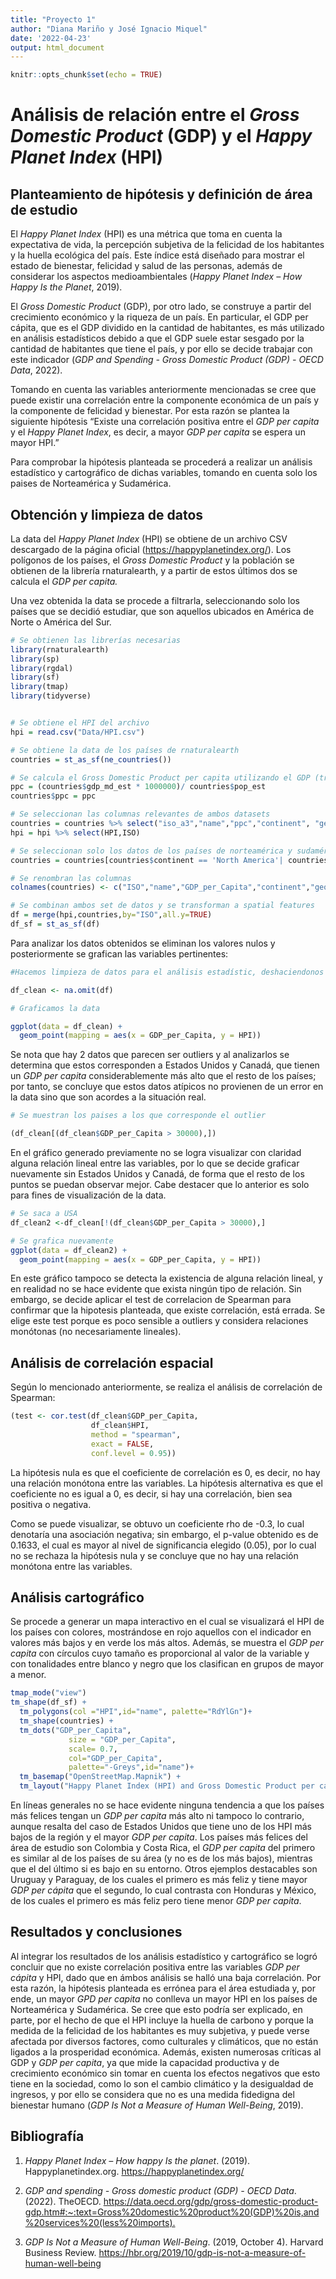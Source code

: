 ---
title: "Proyecto 1"
author: "Diana Mariño y José Ignacio Miquel"
date: '2022-04-23'
output: html_document
---

```{r setup, include=FALSE}
knitr::opts_chunk$set(echo = TRUE)

```

# Análisis de relación entre el *Gross Domestic Product* (GDP) y el *Happy Planet Index* (HPI)

## Planteamiento de hipótesis y definición de área de estudio

El *Happy Planet Index* (HPI) es una métrica que toma en cuenta la expectativa de vida, la percepción subjetiva de la felicidad de los habitantes y la huella ecológica del país. Este índice está diseñado para mostrar el estado de bienestar, felicidad y salud de las personas, además de considerar los aspectos medioambientales (*Happy Planet Index -- How Happy Is the Planet*, 2019).

El *Gross Domestic Product* (GDP), por otro lado, se construye a partir del crecimiento económico y la riqueza de un país. En particular, el GDP per cápita, que es el GDP dividido en la cantidad de habitantes, es más utilizado en análisis estadísticos debido a que el GDP suele estar sesgado por la cantidad de habitantes que tiene el país, y por ello se decide trabajar con este indicador (*GDP and Spending - Gross Domestic Product (GDP) - OECD Data*, 2022).

Tomando en cuenta las variables anteriormente mencionadas se cree que puede existir una correlación entre la componente económica de un país y la componente de felicidad y bienestar. Por esta razón se plantea la siguiente hipótesis "Existe una correlación positiva entre el *GDP per capita* y el *Happy Planet Index*, es decir, a mayor *GDP per capita* se espera un mayor HPI."

Para comprobar la hipótesis planteada se procederá a realizar un análisis estadístico y cartográfico de dichas variables, tomando en cuenta solo los paises de Norteamérica y Sudamérica.

## Obtención y limpieza de datos

La data del *Happy Planet Index* (HPI) se obtiene de un archivo CSV descargado de la página oficial (<https://happyplanetindex.org/>). Los polígonos de los países, el *Gross Domestic Product* y la población se obtienen de la librería rnaturalearth, y a partir de estos últimos dos se calcula el *GDP per capita.*

Una vez obtenida la data se procede a filtrarla, seleccionando solo los países que se decidió estudiar, que son aquellos ubicados en América de Norte o América del Sur.

```{r message = FALSE, warning= FALSE}

# Se obtienen las librerías necesarias
library(rnaturalearth)
library(sp)
library(rgdal)
library(sf)
library(tmap)
library(tidyverse)


# Se obtiene el HPI del archivo
hpi = read.csv("Data/HPI.csv") 

# Se obtiene la data de los países de rnaturalearth
countries = st_as_sf(ne_countries()) 

# Se calcula el Gross Domestic Product per capita utilizando el GDP (transformado a millones) y la población
ppc = (countries$gdp_md_est * 1000000)/ countries$pop_est
countries$ppc = ppc 

# Se seleccionan las columnas relevantes de ambos datasets
countries = countries %>% select("iso_a3","name","ppc","continent", "geometry")
hpi = hpi %>% select(HPI,ISO)

# Se seleccionan solo los datos de los países de norteamérica y sudamérica
countries = countries[countries$continent == 'North America'| countries$continent == 'South America',] 

# Se renombran las columnas
colnames(countries) <- c("ISO","name","GDP_per_Capita","continent","geometry")

# Se combinan ambos set de datos y se transforman a spatial features
df = merge(hpi,countries,by="ISO",all.y=TRUE)
df_sf = st_as_sf(df)
```

Para analizar los datos obtenidos se eliminan los valores nulos y posteriormente se grafican las variables pertinentes:

```{r}

#Hacemos limpieza de datos para el análisis estadístic, deshaciendonos de los valores nulos 

df_clean <- na.omit(df)

# Graficamos la data

ggplot(data = df_clean) + 
  geom_point(mapping = aes(x = GDP_per_Capita, y = HPI))
```

Se nota que hay 2 datos que parecen ser outliers y al analizarlos se determina que estos corresponden a Estados Unidos y Canadá, que tienen un *GDP per capita* considerablemente más alto que el resto de los países; por tanto, se concluye que estos datos atípicos no provienen de un error en la data sino que son acordes a la situación real.

```{r}
# Se muestran los paises a los que corresponde el outlier

(df_clean[(df_clean$GDP_per_Capita > 30000),])
```

En el gráfico generado previamente no se logra visualizar con claridad alguna relación lineal entre las variables, por lo que se decide graficar nuevamente sin Estados Unidos y Canadá, de forma que el resto de los puntos se puedan observar mejor. Cabe destacer que lo anterior es solo para fines de visualización de la data.

```{r}
# Se saca a USA
df_clean2 <-df_clean[!(df_clean$GDP_per_Capita > 30000),]

# Se grafica nuevamente
ggplot(data = df_clean2) + 
  geom_point(mapping = aes(x = GDP_per_Capita, y = HPI))
```

En este gráfico tampoco se detecta la existencia de alguna relación lineal, y en realidad no se hace evidente que exista ningún tipo de relación. Sin embargo, se decide aplicar el test de correlacion de Spearman para confirmar que la hipotesis planteada, que existe correlación, está errada. Se elige este test porque es poco sensible a outliers y considera relaciones monótonas (no necesariamente lineales).

## Análisis de correlación espacial

Según lo mencionado anteriormente, se realiza el análisis de correlación de Spearman:

```{r}
(test <- cor.test(df_clean$GDP_per_Capita,
                  df_clean$HPI,
                  method = "spearman",
                  exact = FALSE,
                  conf.level = 0.95))
```

La hipótesis nula es que el coeficiente de correlación es 0, es decir, no hay una relación monótona entre las variables. La hipótesis alternativa es que el coeficiente no es igual a 0, es decir, si hay una correlación, bien sea positiva o negativa.

Como se puede visualizar, se obtuvo un coeficiente rho de -0.3, lo cual denotaría una asociación negativa; sin embargo, el p-value obtenido es de 0.1633, el cual es mayor al nivel de significancia elegido (0.05), por lo cual no se rechaza la hipótesis nula y se concluye que no hay una relación monótona entre las variables.

## Análisis cartográfico

Se procede a generar un mapa interactivo en el cual se visualizará el HPI de los países con colores, mostrándose en rojo aquellos con el indicador en valores más bajos y en verde los más altos. Además, se muestra el *GDP per capita* con círculos cuyo tamaño es proporcional al valor de la variable y con tonalidades entre blanco y negro que los clasifican en grupos de mayor a menor.

```{r message = FALSE, warning= FALSE}
tmap_mode("view")
tm_shape(df_sf) +
  tm_polygons(col ="HPI",id="name", palette="RdYlGn")+
  tm_shape(countries) + 
  tm_dots("GDP_per_Capita",
             size = "GDP_per_Capita",
             scale= 0.7,
             col="GDP_per_Capita",
             palette="-Greys",id="name")+
  tm_basemap("OpenStreetMap.Mapnik") +
  tm_layout("Happy Planet Index (HPI) and Gross Domestic Product per capita")
```

En líneas generales no se hace evidente ninguna tendencia a que los países más felices tengan un *GDP per capita* más alto ni tampoco lo contrario, aunque resalta del caso de Estados Unidos que tiene uno de los HPI más bajos de la región y el mayor *GDP per capita*. Los países más felices del área de estudio son Colombia y Costa Rica, el *GDP per capita* del primero es similar al de los países de su área (y no es de los más bajos), mientras que el del último si es bajo en su entorno. Otros ejemplos destacables son Uruguay y Paraguay, de los cuales el primero es más feliz y tiene mayor *GDP per cápita* que el segundo, lo cual contrasta con Honduras y México, de los cuales el primero es más feliz pero tiene menor *GDP per capita*.

## Resultados y conclusiones

Al integrar los resultados de los análisis estadístico y cartográfico se logró concluir que no existe correlación positiva entre las variables *GDP per cápita* y HPI, dado que en ámbos análisis se halló una baja correlación. Por esta razón, la hipótesis planteada es errónea para el área estudiada y, por ende, un mayor *GPD per capita* no conlleva un mayor HPI en los países de Norteamérica y Sudamérica. Se cree que esto podría ser explicado, en parte, por el hecho de que el HPI incluye la huella de carbono y porque la medida de la felicidad de los habitantes es muy subjetiva, y puede verse afectada por diversos factores, como culturales y climáticos, que no están ligados a la prosperidad económica. Además, existen numerosas críticas al GDP y *GDP per capita*, ya que mide la capacidad productiva y de crecimiento económico sin tomar en cuenta los efectos negativos que esto tiene en la sociedad, como lo son el cambio climático y la desigualdad de ingresos, y por ello se considera que no es una medida fidedigna del bienestar humano (*GDP Is Not a Measure of Human Well-Being*, 2019).

## Bibliografía

1.  *Happy Planet Index -- How happy Is the planet*. (2019). Happyplanetindex.org. <https://happyplanetindex.org/>

2.  *GDP and spending - Gross domestic product (GDP) - OECD Data*. (2022). TheOECD. [https://data.oecd.org/gdp/gross-domestic-product-gdp.htm#:\~:text=Gross%20domestic%20product%20(GDP)%20is,and%20services%20(less%20imports).](https://data.oecd.org/gdp/gross-domestic-product-gdp.htm#:~:text=Gross%20domestic%20product%20(GDP)%20is,and%20services%20(less%20imports).)

3.  *GDP Is Not a Measure of Human Well-Being*. (2019, October 4). Harvard Business Review. <https://hbr.org/2019/10/gdp-is-not-a-measure-of-human-well-being>

    ‌

‌
